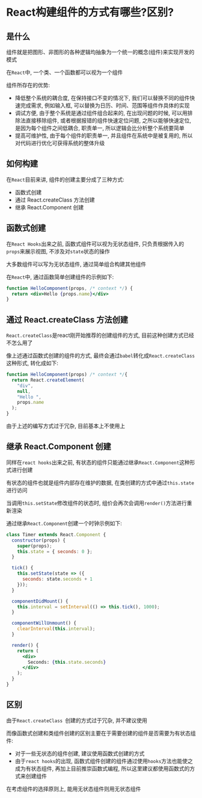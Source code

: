# React构建组件的方式有哪些?区别?

## 是什么

组件就是把图形、非图形的各种逻辑均抽象为一个统一的概念(组件)来实现开发的模式

在`React`中, 一个类、一个函数都可以视为一个组件

组件所存在的优势: 

- 降低整个系统的耦合度, 在保持接口不变的情况下, 我们可以替换不同的组件快速完成需求, 例如输入框, 可以替换为日历、时间、范围等组件作具体的实现
- 调试方便, 由于整个系统是通过组件组合起来的, 在出现问题的时候, 可以用排除法直接移除组件, 或者根据报错的组件快速定位问题, 之所以能够快速定位, 是因为每个组件之间低耦合, 职责单一, 所以逻辑会比分析整个系统要简单
- 提高可维护性, 由于每个组件的职责单一, 并且组件在系统中是被复用的, 所以对代码进行优化可获得系统的整体升级

## 如何构建

在`React`目前来讲, 组件的创建主要分成了三种方式: 

- 函数式创建
- 通过 React.createClass 方法创建
- 继承 React.Component 创建

## 函数式创建

在`React Hooks`出来之前, 函数式组件可以视为无状态组件, 只负责根据传入的`props`来展示视图, 不涉及对`state`状态的操作

大多数组件可以写为无状态组件, 通过简单组合构建其他组件

在`React`中, 通过函数简单创建组件的示例如下: 

```jsx
function HelloComponent(props, /* context */) {
  return <div>Hello {props.name}</div>
}
```

## 通过 React.createClass 方法创建

`React.createClass`是react刚开始推荐的创建组件的方式, 目前这种创建方式已经不怎么用了

像上述通过函数式创建的组件的方式, 最终会通过`babel`转化成`React.createClass`这种形式, 转化成如下: 

```jsx
function HelloComponent(props) /* context */{
  return React.createElement(
    "div",
    null,
    "Hello ",
    props.name
  );
}
```

由于上述的编写方式过于冗杂, 目前基本上不使用上

## 继承 React.Component 创建

同样在`react hooks`出来之前, 有状态的组件只能通过继承`React.Component`这种形式进行创建

有状态的组件也就是组件内部存在维护的数据, 在类创建的方式中通过`this.state`进行访问

当调用`this.setState`修改组件的状态时, 组价会再次会调用`render()`方法进行重新渲染

通过继承`React.Component`创建一个时钟示例如下: 

```jsx
class Timer extends React.Component {
  constructor(props) {
    super(props);
    this.state = { seconds: 0 };
  }

  tick() {
    this.setState(state => ({
      seconds: state.seconds + 1
    }));
  }

  componentDidMount() {
    this.interval = setInterval(() => this.tick(), 1000);
  }

  componentWillUnmount() {
    clearInterval(this.interval);
  }

  render() {
    return (
      <div>
        Seconds: {this.state.seconds}
      </div>
    );
  }
}
```

## 区别

由于`React.createClass `创建的方式过于冗杂, 并不建议使用

而像函数式创建和类组件创建的区别主要在于需要创建的组件是否需要为有状态组件: 

- 对于一些无状态的组件创建, 建议使用函数式创建的方式
- 由于`react hooks`的出现, 函数式组件创建的组件通过使用`hooks`方法也能使之成为有状态组件, 再加上目前推崇函数式编程, 所以这里建议都使用函数式的方式来创建组件

在考虑组件的选择原则上, 能用无状态组件则用无状态组件
